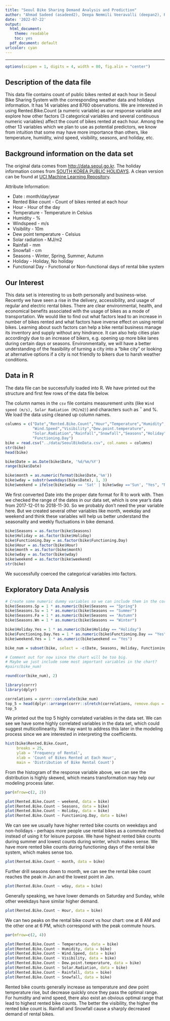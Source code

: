 ```yaml
---
title: "Seoul Bike Sharing Demand Analysis and Prediction"
author: "Ahmad Sadeed (asadeed2), Deepa Nemmili Veeravalli (deepan2), Rui Zou (ruizou4)"
date: '2022-07-22'
output:
  html_document: 
    theme: readable
    toc: yes
  pdf_document: default
urlcolor: cyan
---
```


***

```r
options(scipen = 1, digits = 4, width = 80, fig.alin = "center")
```

## Description of the data file

This data file contains count of public bikes rented at each hour in Seoul Bike Sharing System with the corresponding weather data and holidays information. It has 14 variables and 8760 observations. We are interested in using Rented.Bike.Count (a numeric variable) as our response variable and explore how other factors (3 categorical variables and several continuous numeric variables) affect the count of bikes rented at each hour. Among the other 13 variables which we plan to use as potential predictors, we know from intuition that some may have more importance than others, like temperature, humidity, wind speed, visibility, seasons, and holiday, etc. 

## Background information on the data set

The original data comes from [http://data.seoul.go.kr](http://data.seoul.go.kr). The holiday information comes from [SOUTH KOREA PUBLIC HOLIDAYS](http://publicholidays.go.kr). A clean version can be found at [UCI Machine Learning Repository](https://archive.ics.uci.edu/ml/datasets/Seoul+Bike+Sharing+Demand). 

Attribute Information:

- Date : month/day/year 
- Rented Bike count - Count of bikes rented at each hour 
- Hour - Hour of the day 
- Temperature - Temperature in Celsius 
- Humidity - % 
- Windspeed - m/s 
- Visibility - 10m 
- Dew point temperature - Celsius 
- Solar radiation - MJ/m2 
- Rainfall - mm 
- Snowfall - cm 
- Seasons - Winter, Spring, Summer, Autumn 
- Holiday - Holiday, No holiday 
- Functional Day - Functional or Non-functional days of rental bike system

## Our Interest
This data set is interesting to us both personally and business-wise. Recently we have seen a rise in the delivery, accessibility, and usage of regular and electric rental bikes. There are clear environmental, health, and economical benefits associated with the usage of bikes as a mode of transportation. We would like to find out what factors lead to an increase in number of bikes rented and what factors have inverse effect on using rental bikes. Learning about such factors can help a bike rental business manage its inventory and supply without any hindrance. It can also help cities plan accordingly due to an increase of bikers, e.g. opening up more bike lanes during certain days or seasons. Environmentally, we will have a better understanding of the feasibility of turning a city into a "bike city" or looking at alternative options if a city is not friendly to bikers due to harsh weather conditions. 

## Data in R

The data file can be successfully loaded into R. We have printed out the structure and first few rows of the data file below.

The column names in the `csv` file contains measurement units (like `Wind speed (m/s), Solar Radiation (MJ/m2)`) and characters such as $^\circ$ and %. We load the data using cleaned up column names. 

```r
columns = c("Date","Rented.Bike.Count","Hour","Temperature","Humidity",
            "Wind.Speed","Visibility","Dew.point.temperature",
            "Solar.Radiation","Rainfall","Snowfall","Seasons","Holiday",
            "Functioning.Day")
bike = read.csv("../data/SeoulBikeData.csv", col.names = columns)
str(bike)
head(bike)
```

```r
bike$Date = as.Date(bike$Date, '%d/%m/%Y')
range(bike$Date)

bike$month = as.numeric(format(bike$Date,'%m'))
bike$wday = substr(weekdays(bike$Date), 1, 3)
bike$weekend = ifelse(bike$wday == 'Sat' | bike$wday =='Sun', "Yes", "No")
```

We first converted Date into the proper date format for R to work with. Then we checked the range of the dates in our data set, which is one year's data from 2017-12-01 to 2018-11-30. So we probably don't need the year variable here. But we created several other variables like month, weekday and weekend and think these variables will help us better understand the seasonality and weekly fluctuations in bike demand.

```r
bike$Seasons = as.factor(bike$Seasons)
bike$Holiday = as.factor(bike$Holiday)
bike$Functioning.Day = as.factor(bike$Functioning.Day)
bike$Hour = as.factor(bike$Hour)
bike$month = as.factor(bike$month)
bike$wday = as.factor(bike$wday)
bike$weekend = as.factor(bike$weekend)
str(bike)
```

We successfully coerced the categorical variables into factors.

## Exploratory Data Analysis

```r
# Create some numeric dummy variables so we can include them in the correlation table. 
bike$Seasons.Sp = 1 * as.numeric(bike$Seasons == "Spring")
bike$Seasons.Su = 1 * as.numeric(bike$Seasons == "Summer")
bike$Seasons.Fa = 1 * as.numeric(bike$Seasons == "Autumn")
bike$Seasons.Wn = 1 * as.numeric(bike$Seasons == "Winter")

bike$Holiday.Yes = 1 * as.numeric(bike$Holiday == "Holiday")
bike$Functioning.Day.Yes = 1 * as.numeric(bike$Functioning.Day == "Yes")
bike$weekend.Yes = 1 * as.numeric(bike$weekend == "Yes")

bike_num = subset(bike, select = -c(Date, Seasons, Holiday, Functioning.Day, Hour, month, wday, weekend) )
```

```r
# Comment out for now since the chart will be too big. 
# Maybe we just include some most important variables in the chart?
#pairs(bike_num)
```

```r
round(cor(bike_num), 2)
```

```r
library(corrr)
library(dplyr)

correlations = corrr::correlate(bike_num)
top_5 = head(dplyr::arrange(corrr::stretch(correlations, remove.dups = TRUE), desc(r)), 5)
top_5
```

We printed out the top 5 highly correlated variables in the data set. We can see we have some highly correlated variables in the data set, which could suggest multicollinearity. We may want to address this later in the modeling process since we are interested in interpreting the coefficients.

```r
hist(bike$Rented.Bike.Count, 
     breaks = 25, 
     ylab = 'Frequency of Rental', 
     xlab = 'Count of Bikes Rented at Each Hour', 
     main = 'Distribution of Bike Rental Count')
```

From the histogram of the response variable above, we can see the distribution is highly skewed, which means transformation may help our modeling process later.

```r
par(mfrow=c(2, 2))

plot(Rented.Bike.Count ~ weekend, data = bike)
plot(Rented.Bike.Count ~ Seasons, data = bike)
plot(Rented.Bike.Count ~ Holiday, data = bike)
plot(Rented.Bike.Count ~ Functioning.Day, data = bike)
```

We can see we usually have higher rented bike counts on weekdays and non-holidays - perhaps more people use rental bikes as a commute method instead of using it for leisure purpose.
We have highest rented bike counts during summer and lowest counts during winter, which makes sense.
We have more rented bike counts during functioning days of the rental bike system, which makes sense too.

```r
plot(Rented.Bike.Count ~ month, data = bike)
```

Further drill seasons down to month, we can see the rental bike count reaches the peak in Jun and the lowest point in Jan.

```r
plot(Rented.Bike.Count ~ wday, data = bike)
```

Generally speaking, we have lower demands on Saturday and Sunday, while other weekdays have similar higher demand.

```r
plot(Rented.Bike.Count ~ Hour, data = bike)
```

We can two peaks on the rental bike count vs hour chart: one at 8 AM and the other one at 6 PM, which correspond with the peak commute hours.

```r
par(mfrow=c(2, 4))

plot(Rented.Bike.Count ~ Temperature, data = bike)
plot(Rented.Bike.Count ~ Humidity, data = bike)
plot(Rented.Bike.Count ~ Wind.Speed, data = bike)
plot(Rented.Bike.Count ~ Visibility, data = bike)
plot(Rented.Bike.Count ~ Dew.point.temperature, data = bike)
plot(Rented.Bike.Count ~ Solar.Radiation, data = bike)
plot(Rented.Bike.Count ~ Rainfall, data = bike)
plot(Rented.Bike.Count ~ Snowfall, data = bike)
```

Rented bike counts generally increase as temperature and dew point temperature rise, but decrease quickly once they pass the optimal range.
For humidity and wind speed, there also exist an obvious optimal range that lead to highest rented bike counts.
The better the visibility, the higher the rented bike count is.
Rainfall and Snowfall cause a sharply decreased demand of rental bikes.


